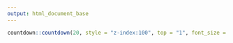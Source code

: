 ```yaml
---
output: html_document_base
---
```


```r
countdown::countdown(20, style = "z-index:100", top = "1", font_size = 15)
```
